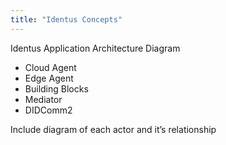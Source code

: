 ```yaml
---
title: "Identus Concepts"
---
```


Identus Application Architecture Diagram

- Cloud Agent
- Edge Agent
- Building Blocks
- Mediator
- DIDComm2


Include diagram of each actor and it's relationship 
